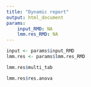 ```yaml
---
title: "Dynamic report"
output: html_document
params:
    input_RMD: NA
    lmm.res_RMD: NA
---
```


```r
input <- params$input_RMD
lmm.res <- params$lmm.res_RMD
```

```r
lmm.res$multi_tab
```


```r
lmm.res$res.anova
```
